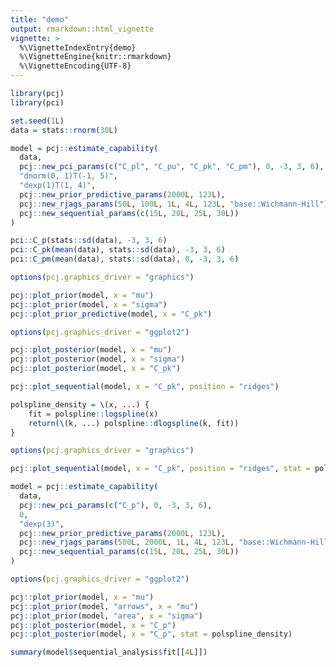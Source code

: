 ```yaml
---
title: "demo"
output: rmarkdown::html_vignette
vignette: >
  %\VignetteIndexEntry{demo}
  %\VignetteEngine{knitr::rmarkdown}
  %\VignetteEncoding{UTF-8}
---
```


```r
library(pcj)
library(pci)
```


```r
set.seed(1L)
data = stats::rnorm(30L)

model = pcj::estimate_capability(
  data,
  pcj::new_pci_params(c("C_pl", "C_pu", "C_pk", "C_pm"), 0, -3, 3, 6),
  "dnorm(0, 1)T(-1, 5)",
  "dexp(1)T(1, 4)",
  pcj::new_prior_predictive_params(2000L, 123L),
  pcj::new_rjags_params(50L, 100L, 1L, 4L, 123L, "base::Wichmann-Hill"),
  pcj::new_sequential_params(c(15L, 20L, 25L, 30L))
)
```



```r
pci::C_p(stats::sd(data), -3, 3, 6)
pci::C_pk(mean(data), stats::sd(data), -3, 3, 6)
pci::C_pm(mean(data), stats::sd(data), 0, -3, 3, 6)
```


```r
options(pcj.graphics_driver = "graphics")

pcj::plot_prior(model, x = "mu")
pcj::plot_prior(model, x = "sigma")
pcj::plot_prior_predictive(model, x = "C_pk")

options(pcj.graphics_driver = "ggplot2")

pcj::plot_posterior(model, x = "mu")
pcj::plot_posterior(model, x = "sigma")
pcj::plot_posterior(model, x = "C_pk") 
```




```r
pcj::plot_sequential(model, x = "C_pk", position = "ridges")
```

```r
polspline_density = \(x, ...) {
    fit = polspline::logspline(x)
    return(\(k, ...) polspline::dlogspline(k, fit))
}

options(pcj.graphics_driver = "graphics")

pcj::plot_sequential(model, x = "C_pk", position = "ridges", stat = polspline_density)
```


```r
model = pcj::estimate_capability(
  data,
  pcj::new_pci_params(c("C_p"), 0, -3, 3, 6),
  0,
  "dexp(3)",
  pcj::new_prior_predictive_params(2000L, 123L),
  pcj::new_rjags_params(500L, 2000L, 1L, 4L, 123L, "base::Wichmann-Hill"),
  pcj::new_sequential_params(c(15L, 20L, 25L, 30L))
)
```

```r
options(pcj.graphics_driver = "ggplot2")

pcj::plot_prior(model, x = "mu")
pcj::plot_prior(model, "arrows", x = "mu")
pcj::plot_prior(model, "area", x = "sigma")
pcj::plot_posterior(model, x = "C_p")
pcj::plot_posterior(model, x = "C_p", stat = polspline_density)

```


```r
summary(model$sequential_analysis$fit[[4L]])
```

